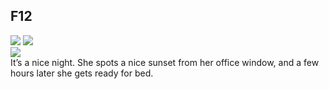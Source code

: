 <div className="m-5 p-5 bg-gray-100 rounded-md shadow-sm">

<h2 className="text-2xl font-bold mb-4 text-white">F12</h2>

<div class="grid grid-rows-1 grid-flow-col gap-4">
  <div class="row-span-3 gap-2">
    <img src="https://mj-gallery.com/83c0c1a4-a45d-4601-9bfe-01f33f1d5370/grid_0.png" />
    <img
      className="mt-4"
      src="https://mj-gallery.com/83c0c1a4-a45d-4601-9bfe-01f33f1d5370/grid_0.png"
    />
  </div>
  <div class="col-span-2 ...">
    <img src="https://mj-gallery.com/83c0c1a4-a45d-4601-9bfe-01f33f1d5370/grid_0.png" />
  </div>
  <div>It’s a nice night. She spots a nice sunset from her office window, and a few hours later she gets ready for bed.</div>
</div>

</div>
